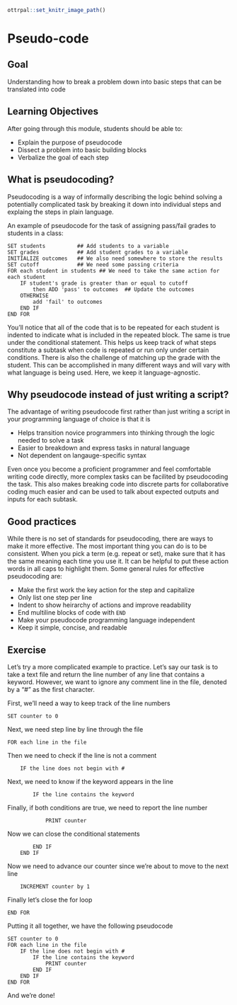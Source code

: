 ```r
ottrpal::set_knitr_image_path()
```

# Pseudo-code

## Goal

Understanding how to break a problem down into basic steps that can be translated into code

## Learning Objectives

After going through this module, students should be able to:

* Explain the purpose of pseudocode
* Dissect a problem into basic building blocks
* Verbalize the goal of each step

## What is pseudocoding?

Pseudocoding is a way of informally describing the logic behind solving a potentially complicated task by breaking it down into individual steps and explaing the steps in plain language.

An example of pseudocode for the task of assigning pass/fail grades to students in a class:

```
SET students          ## Add students to a variable
SET grades            ## Add student grades to a variable
INITIALIZE outcomes   ## We also need somewhere to store the results
SET cutoff            ## We need some passing criteria
FOR each student in students ## We need to take the same action for each student
    IF student's grade is greater than or equal to cutoff
        then ADD 'pass' to outcomes  ## Update the outcomes
    OTHERWISE
        add 'fail' to outcomes
    END IF
END FOR
```

You'll notice that all of the code that is to be repeated for each student is indented to indicate what is included in the repeated block. The same is true under the conditional statement. This helps us keep track of what steps constitute a subtask when code is repeated or run only under certain conditions. There is also the challenge of matching up the grade with the student. This can be accomplished in many different ways and will vary with what language is being used. Here, we keep it language-agnostic.

## Why pseudocode instead of just writing a script?

The advantage of writing pseudocode first rather than just writing a script in your programming language of choice is that it is

* Helps transition novice programmers into thinking through the logic needed to solve a task
* Easier to breakdown and express tasks in natural language
* Not dependent on langauge-specific syntax

Even once you become a proficient programmer and feel comfortable writing code directly, more complex tasks can be facilited by pseudocoding the task. This also makes breaking code into discrete parts for collaborative coding much easier and can be used to talk about expected outputs and inputs for each subtask.

## Good practices

While there is no set of standards for pseudocoding, there are ways to make it more effective. The most important thing you can do is to be consistent. When you pick a term (e.g. repeat or set), make sure that it has the same meaning each time you use it. It can be helpful to put these action words in all caps to highlight them. Some general rules for effective pseudocoding are:

* Make the first work the key action for the step and capitalize
* Only list one step per line
* Indent to show heirarchy of actions and improve readability
* End multiline blocks of code with `END`
* Make your pseudocode programming language independent
* Keep it simple, concise, and readable

## Exercise

Let's try a more complicated example to practice. Let's say our task is to take a text file and return the line number of any line that contains a keyword. However, we want to ignore any comment line in the file, denoted by a "#" as the first character.

First, we'll need a way to keep track of the line numbers

```
SET counter to 0
```

Next, we need step line by line through the file

```
FOR each line in the file
```

Then we need to check if the line is not a comment

```
    IF the line does not begin with #
```

Next, we need to know if the keyword appears in the line

```
        IF the line contains the keyword
```

Finally, if both conditions are true, we need to report the line number

```
            PRINT counter
```

Now we can close the conditional statements

```
        END IF
    END IF
```

Now we need to advance our counter since we're about to move to the next line

```
    INCREMENT counter by 1
```

Finally let's close the for loop

```
END FOR
```

Putting it all together, we have the following pseudocode

```
SET counter to 0
FOR each line in the file
    IF the line does not begin with #
        IF the line contains the keyword
            PRINT counter
        END IF
    END IF
END FOR
```

And we're done!